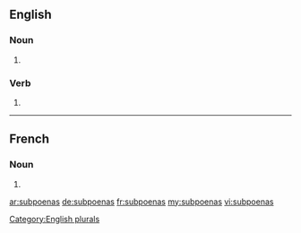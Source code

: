 {{also|subpœnas}}
==English==

===Noun===
{{head|en|noun}}

# {{plural of|subpoena|lang=en}}[[Category:English plurals]]

===Verb===
{{head|en|verb form}}

# {{en-third-person singular of|subpoena}}

----
==French==

===Noun===
{{head|fr|plural}}

# {{plural of|subpoena|lang=fr}}


[[ar:subpoenas]]
[[de:subpoenas]]
[[fr:subpoenas]]
[[my:subpoenas]]
[[vi:subpoenas]]